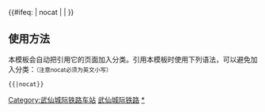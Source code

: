 {{鐵道路線|
| lua=1
| 模板名稱 = 武仙城际铁路
| 名称 = [[武仙城际铁路]]
| 代表色 = #0033c9
| Logo = [[File:China Railways.svg|17px]]
| 背景颜色 = #FFFFFF
| 车站列表 = （#汉口# ~ 新墩 ~ 汉川站 (中国) ~ <small><以上与[[汉宜铁路]]共线></small>）#大福站 (湖北省)# ~ 仙桃
}}
<includeonly>{{#ifeq: {{{1}}} | nocat | <!--空--> | [[Category:武仙城际铁路车站]] }}</includeonly><noinclude>

==使用方法==
本模板会自动把引用它的页面加入分类。引用本模板时使用下列语法，可以避免加入分类：<small>（注意nocat必须为英文小写）</small>
 <nowiki>{{</nowiki>{{PAGENAME}}<nowiki>|nocat}}</nowiki>
[[Category:中国铁路路线模板|武仙城际铁路]]
[[Category:武仙城际铁路车站|*]]
</noinclude>